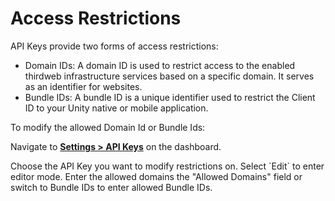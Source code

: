 

# Access Restrictions

API Keys provide two forms of access restrictions:

- Domain IDs: A domain ID is used to restrict access to the enabled thirdweb infrastructure services based on a specific domain. It serves as an identifier for websites.
- Bundle IDs: A bundle ID is a unique identifier used to restrict the Client ID to your Unity native or mobile application.

To modify the allowed Domain Id or Bundle Ids:

<Steps>

<Step title="Go to Dashboard">

Navigate to **[Settings > API
Keys](https://thirdweb.com/dashboard/settings/api-keys/)** on the dashboard.

</Step>

<Step title="Choose API Key">
Choose the API Key you want to modify restrictions on.

<DocImage src={chooseKeyImage} />
</Step>

<Step title="Edit">
Select `Edit` to enter editor mode.

<DocImage src={selectEditImage} />
</Step>

<Step title="Edit Domains">
Enter the allowed domains the "Allowed Domains" field or switch to Bundle IDs to enter allowed Bundle IDs.

<DocImage src={allowedDomainsImage} />
</Step>

<Step title="Save Changes">

</Step>

</Steps>
